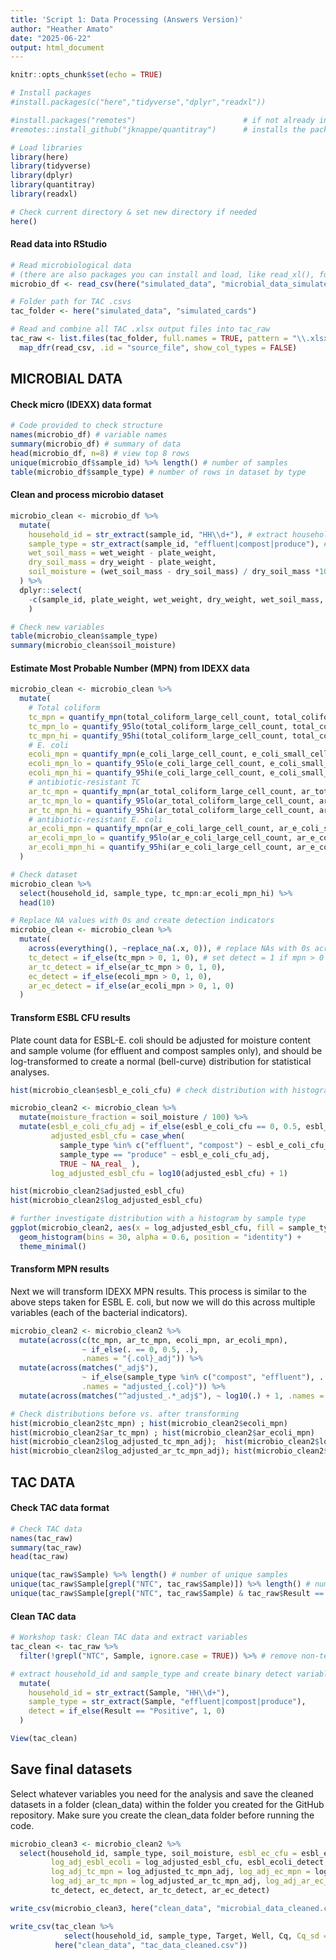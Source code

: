 ```yaml
---
title: 'Script 1: Data Processing (Answers Version)'
author: "Heather Amato"
date: "2025-06-22"
output: html_document
---
```


```r
knitr::opts_chunk$set(echo = TRUE)

# Install packages
#install.packages(c("here","tidyverse","dplyr","readxl"))

#install.packages("remotes")                        # if not already installed
#remotes::install_github("jknappe/quantitray")      # installs the package directly from GitHub

# Load libraries
library(here)
library(tidyverse)
library(dplyr)
library(quantitray)
library(readxl)

# Check current directory & set new directory if needed
here()
```

#### Read data into RStudio
```r
# Read microbiological data
# (there are also packages you can install and load, like read_xl(), for reading .xlsx files)
microbio_df <- read_csv(here("simulated_data", "microbial_data_simulated.csv"))

# Folder path for TAC .csvs
tac_folder <- here("simulated_data", "simulated_cards")

# Read and combine all TAC .xlsx output files into tac_raw
tac_raw <- list.files(tac_folder, full.names = TRUE, pattern = "\\.xlsx$") %>%
  map_dfr(read_csv, .id = "source_file", show_col_types = FALSE)
```

## MICROBIAL DATA
#### Check micro (IDEXX) data format
```r
# Code provided to check structure
names(microbio_df) # variable names
summary(microbio_df) # summary of data
head(microbio_df, n=8) # view top 8 rows
unique(microbio_df$sample_id) %>% length() # number of samples
table(microbio_df$sample_type) # number of rows in dataset by type
```

#### Clean and process microbio dataset
```r
microbio_clean <- microbio_df %>%
  mutate(
    household_id = str_extract(sample_id, "HH\\d+"), # extract household id from sample_id
    sample_type = str_extract(sample_id, "effluent|compost|produce"), # extract sample type from sample_id
    wet_soil_mass = wet_weight - plate_weight,
    dry_soil_mass = dry_weight - plate_weight,
    soil_moisture = (wet_soil_mass - dry_soil_mass) / dry_soil_mass *100 # estimate soil moisture content as percent
  ) %>%
  dplyr::select(
    -c(sample_id, plate_weight, wet_weight, dry_weight, wet_soil_mass, dry_soil_mass)
    )

# Check new variables
table(microbio_clean$sample_type)
summary(microbio_clean$soil_moisture)
```

#### Estimate Most Probable Number (MPN) from IDEXX data
```r
microbio_clean <- microbio_clean %>%
  mutate(
    # Total coliform
    tc_mpn = quantify_mpn(total_coliform_large_cell_count, total_coliform_small_cell_count, method = "qt-2000"),
    tc_mpn_lo = quantify_95lo(total_coliform_large_cell_count, total_coliform_small_cell_count, method = "qt-2000"),
    tc_mpn_hi = quantify_95hi(total_coliform_large_cell_count, total_coliform_small_cell_count, method = "qt-2000"),
    # E. coli
    ecoli_mpn = quantify_mpn(e_coli_large_cell_count, e_coli_small_cell_count, method = "qt-2000"),
    ecoli_mpn_lo = quantify_95lo(e_coli_large_cell_count, e_coli_small_cell_count, method = "qt-2000"),
    ecoli_mpn_hi = quantify_95hi(e_coli_large_cell_count, e_coli_small_cell_count, method = "qt-2000"),
    # antibiotic-resistant TC
    ar_tc_mpn = quantify_mpn(ar_total_coliform_large_cell_count, ar_total_coliform_small_cell_count, method = "qt-2000"),
    ar_tc_mpn_lo = quantify_95lo(ar_total_coliform_large_cell_count, ar_total_coliform_small_cell_count, method = "qt-2000"),
    ar_tc_mpn_hi = quantify_95hi(ar_total_coliform_large_cell_count, ar_total_coliform_small_cell_count, method = "qt-2000"),
    # antibiotic-resistant E. coli
    ar_ecoli_mpn = quantify_mpn(ar_e_coli_large_cell_count, ar_e_coli_small_cell_count, method = "qt-2000"),
    ar_ecoli_mpn_lo = quantify_95lo(ar_e_coli_large_cell_count, ar_e_coli_small_cell_count, method = "qt-2000"),
    ar_ecoli_mpn_hi = quantify_95hi(ar_e_coli_large_cell_count, ar_e_coli_small_cell_count, method = "qt-2000")
  )
```

```r
# Check dataset
microbio_clean %>% 
  select(household_id, sample_type, tc_mpn:ar_ecoli_mpn_hi) %>% 
  head(10)
```

```r
# Replace NA values with 0s and create detection indicators
microbio_clean <- microbio_clean %>% 
  mutate(
    across(everything(), ~replace_na(.x, 0)), # replace NAs with 0s across all variables in dataframe
    tc_detect = if_else(tc_mpn > 0, 1, 0), # set detect = 1 if mpn > 0
    ar_tc_detect = if_else(ar_tc_mpn > 0, 1, 0),
    ec_detect = if_else(ecoli_mpn > 0, 1, 0),
    ar_ec_detect = if_else(ar_ecoli_mpn > 0, 1, 0)
  )
```

#### Transform ESBL CFU results
Plate count data for ESBL-E. coli should be adjusted for moisture content and sample volume (for effluent and compost samples only), and should be log-transformed to create a normal (bell-curve) distribution for statistical analyses.  
```r
hist(microbio_clean$esbl_e_coli_cfu) # check distribution with histogram
```

```r
microbio_clean2 <- microbio_clean %>%
  mutate(moisture_fraction = soil_moisture / 100) %>%
  mutate(esbl_e_coli_cfu_adj = if_else(esbl_e_coli_cfu == 0, 0.5, esbl_e_coli_cfu),
         adjusted_esbl_cfu = case_when(
           sample_type %in% c("effluent", "compost") ~ esbl_e_coli_cfu_adj / (1 - moisture_fraction) / 2,
           sample_type == "produce" ~ esbl_e_coli_cfu_adj,
           TRUE ~ NA_real_ ),
         log_adjusted_esbl_cfu = log10(adjusted_esbl_cfu) + 1)

hist(microbio_clean2$adjusted_esbl_cfu)
hist(microbio_clean2$log_adjusted_esbl_cfu)
```

``` r
# further investigate distribution with a histogram by sample type
ggplot(microbio_clean2, aes(x = log_adjusted_esbl_cfu, fill = sample_type)) +
  geom_histogram(bins = 30, alpha = 0.6, position = "identity") +
  theme_minimal()
```

#### Transform MPN results
Next we will transform IDEXX MPN results. This process is similar to the above steps taken for ESBL E. coli, but now we will do this across multiple variables (each of the bacterial indicators).  
```r
microbio_clean2 <- microbio_clean2 %>%
  mutate(across(c(tc_mpn, ar_tc_mpn, ecoli_mpn, ar_ecoli_mpn),
                ~ if_else(. == 0, 0.5, .),
                .names = "{.col}_adj")) %>%
  mutate(across(matches("_adj$"),
                ~ if_else(sample_type %in% c("compost", "effluent"), . / (1 - moisture_fraction) / 2, . / 2),
                .names = "adjusted_{.col}")) %>%
  mutate(across(matches("^adjusted_.*_adj$"), ~ log10(.) + 1, .names = "log_{.col}"))

# Check distributions before vs. after transforming
hist(microbio_clean2$tc_mpn) ; hist(microbio_clean2$ecoli_mpn)
hist(microbio_clean2$ar_tc_mpn) ; hist(microbio_clean2$ar_ecoli_mpn)
hist(microbio_clean2$log_adjusted_tc_mpn_adj);  hist(microbio_clean2$log_adjusted_ecoli_mpn_adj)
hist(microbio_clean2$log_adjusted_ar_tc_mpn_adj); hist(microbio_clean2$log_adjusted_ar_ecoli_mpn_adj)
```

## TAC DATA
#### Check TAC data format
```r
# Check TAC data
names(tac_raw)
summary(tac_raw)
head(tac_raw)

unique(tac_raw$Sample) %>% length() # number of unique samples
unique(tac_raw$Sample[grepl("NTC", tac_raw$Sample)]) %>% length() # number of non-template controls
unique(tac_raw$Sample[grepl("NTC", tac_raw$Sample) & tac_raw$Result == "Positive"]) %>% length() # N failed NTCs
```

#### Clean TAC data
```r
# Workshop task: Clean TAC data and extract variables
tac_clean <- tac_raw %>%
  filter(!grepl("NTC", Sample, ignore.case = TRUE)) %>% # remove non-template controls

# extract household_id and sample_type and create binary detect variable here
  mutate(
    household_id = str_extract(Sample, "HH\\d+"),
    sample_type = str_extract(Sample, "effluent|compost|produce"),
    detect = if_else(Result == "Positive", 1, 0)
  )

View(tac_clean)
```

## Save final datasets
Select whatever variables you need for the analysis and save the cleaned datasets in a folder (clean_data) within the folder you created for the GitHub repository. Make sure you create the clean_data folder before running the code.  
```r
microbio_clean3 <- microbio_clean2 %>%
  select(household_id, sample_type, soil_moisture, esbl_ec_cfu = esbl_e_coli_cfu,
         log_adj_esbl_ecoli = log_adjusted_esbl_cfu, esbl_ecoli_detect,
         log_adj_tc_mpn = log_adjusted_tc_mpn_adj, log_adj_ec_mpn = log_adjusted_ecoli_mpn_adj,
         log_adj_ar_tc_mpn = log_adjusted_ar_tc_mpn_adj, log_adj_ar_ec_mpn = log_adjusted_ar_ecoli_mpn_adj,
         tc_detect, ec_detect, ar_tc_detect, ar_ec_detect)

write_csv(microbio_clean3, here("clean_data", "microbial_data_cleaned.csv")) # clean_data is folder in current directory

write_csv(tac_clean %>%
            select(household_id, sample_type, Target, Well, Cq, Cq_sd = `Cq SD`, Result, detect),
          here("clean_data", "tac_data_cleaned.csv"))
```